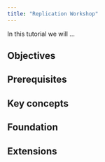 ```yaml
---
title: "Replication Workshop"
---
```


In this tutorial we will ...

## Objectives

## Prerequisites

## Key concepts

## Foundation

## Extensions
